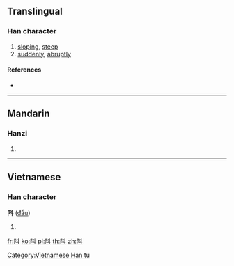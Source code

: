 {{character info/new}}
==Translingual==

===Han character===
{{Han char|rn=170|rad=阜|as=04|sn=7|four=|canj=NLYJ}}

# [[sloping]], [[steep]]
# [[suddenly]], [[abruptly]]

====References====
* {{Han ref|kx=1346.070|dkj=41558|dj=1848.080|hdz=64118.030|uh=9627|ud=38439}}

----

==Mandarin==

===Hanzi===
{{cmn-hanzi|pin=[[dǒu]] ([[dou3]])|wg=tou<sup>3</sup>}}

# {{defn|lang=cmn|sort=阜04}}

----

==Vietnamese==

===Han character===
'''阧''' ([[đẩu]])

# {{defn|lang=vi}}

[[Category:Vietnamese Han tu]]

[[fr:阧]]
[[ko:阧]]
[[pl:阧]]
[[th:阧]]
[[zh:阧]]